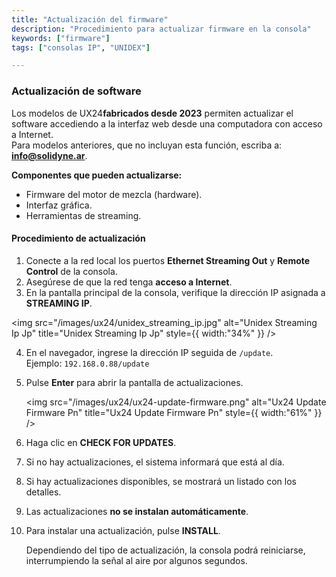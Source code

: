 ```yaml
---
title: "Actualización del firmware"
description: "Procedimiento para actualizar firmware en la consola"
keywords: ["firmware"]
tags: ["consolas IP", "UNIDEX"]

---
```



### Actualización de software

Los modelos de UX24**fabricados desde 2023**  permiten actualizar el software accediendo a la interfaz web desde una computadora con acceso a Internet.\
Para modelos anteriores, que no incluyan esta función, escriba a: [**info@solidyne.ar**](mailto:info@solidyne.ar).

**Componentes que pueden actualizarse:**

- Firmware del motor de mezcla (hardware).
- Interfaz gráfica.
- Herramientas de streaming.

#### Procedimiento de actualización

1. Conecte a la red local los puertos **Ethernet Streaming Out** y **Remote Control** de la consola.
2. Asegúrese de que la red tenga **acceso a Internet**.
3. En la pantalla principal de la consola, verifique la dirección IP asignada a **STREAMING IP**.

<img
  src="/images/ux24/unidex_streaming_ip.jpg"
  alt="Unidex Streaming Ip Jp"
  title="Unidex Streaming Ip Jp"
  style={{ width:"34%" }}
/>

<discovery />
  
 4. En el navegador, ingrese la dirección IP seguida de `/update`.\
    Ejemplo: `192.168.0.88/update`
 5. Pulse **Enter** para abrir la pantalla de actualizaciones.

    <img
      src="/images/ux24/ux24-update-firmware.png"
      alt="Ux24 Update Firmware Pn"
      title="Ux24 Update Firmware Pn"
      style={{ width:"61%" }}
    />
 6. Haga clic en **CHECK FOR UPDATES**.
 7. Si no hay actualizaciones, el sistema informará que está al día.
 8. Si hay actualizaciones disponibles, se mostrará un listado con los detalles.
 9. Las actualizaciones **no se instalan automáticamente**.
10. Para instalar una actualización, pulse **INSTALL**.

    <Warning>
      Dependiendo del tipo de actualización, la consola podrá reiniciarse, interrumpiendo la señal al aire por algunos segundos.
    </Warning>